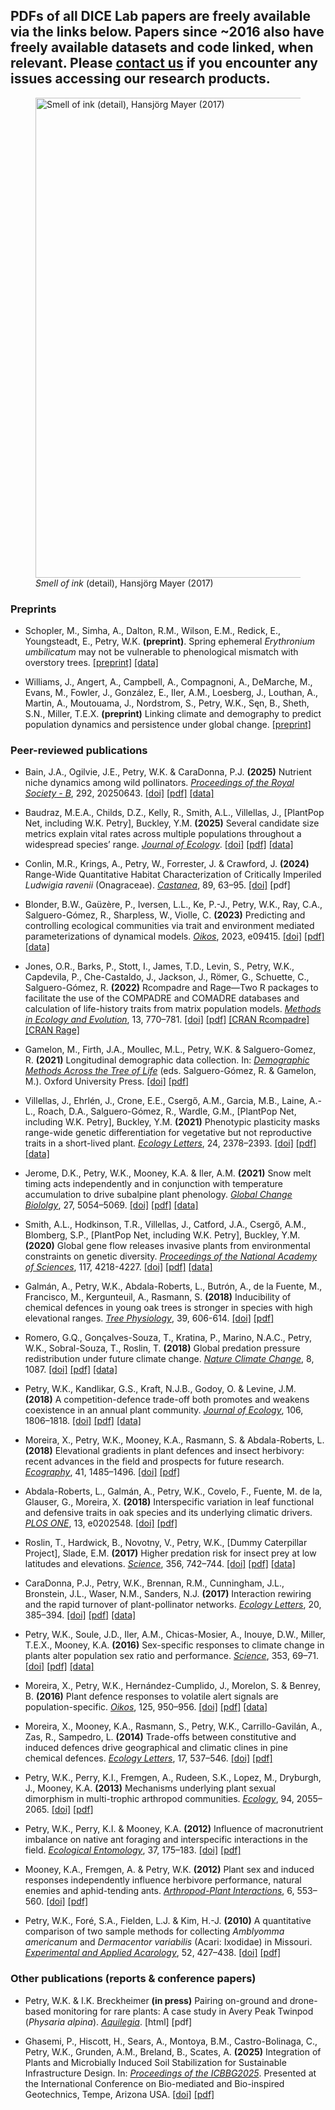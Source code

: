 ::: {.callout-note appearance="simple"}
## PDFs of all DICE Lab papers are freely available via the links below. Papers since \~2016 also have freely available datasets and code linked, when relevant. Please [contact us](people.qmd) if you encounter any issues accessing our research products.
:::

![*Smell of ink* (detail), Hansjörg Mayer (2017)](static/mayer-smell-of-ink.jpg){fig-align="center" width="8in"}

### Preprints

-   Schopler, M., Simha, A., Dalton, R.M., Wilson, E.M., Redick, E., Youngsteadt, E., Petry, W.K. **(preprint)**. Spring ephemeral *Erythronium umbilicatum* may not be vulnerable to phenological mismatch with overstory trees. [\[preprint\]](https://www.biorxiv.org/content/10.1101/2025.05.14.652260v1) [\[data\]](https://doi.org/10.5061/dryad.0k6djhbc9)

-   Williams, J., Angert, A., Campbell, A., Compagnoni, A., DeMarche, M., Evans, M., Fowler, J., González, E., Iler, A.M., Loesberg, J., Louthan, A., Martin, A., Moutouama, J., Nordstrom, S., Petry, W.K., Sęn, B., Sheth, S.N., Miller, T.E.X. **(preprint)** Linking climate and demography to predict population dynamics and persistence under global change. [\[preprint\]](https://www.authorea.com/doi/full/10.22541/au.175270366.69122163)

### Peer-reviewed publications

-   Bain, J.A., Ogilvie, J.E., Petry, W.K. & CaraDonna, P.J. **(2025)** Nutrient niche dynamics among wild pollinators. [*Proceedings of the Royal Society - B*]{.underline}, 292, 20250643. [\[doi\]](https://doi.org/10.1098/rspb.2025.0643) [\[pdf\]](publications/Bain et al. - 2025 - Nutrient niche dynamics among wild pollinators.pdf) [\[data\]](https://doi.org/10.17605/OSF.IO/JNBHZ)

-   Baudraz, M.E.A., Childs, D.Z., Kelly, R., Smith, A.L., Villellas, J., \[PlantPop Net, including W.K. Petry\], Buckley, Y.M. **(2025)** Several candidate size metrics explain vital rates across multiple populations throughout a widespread species’ range. [*Journal of Ecology*]{.underline}. [\[doi\]](http://doi.org/10.1111/1365-2745.70148) [\[pdf\]](publications/Baudraz et al. - Several candidate size metrics explain vital rates across multiple populations throughout a widespre.pdf) [\[data\]](https://datadryad.org/dataset/doi:10.5061/dryad.mw6m9067c)

-   Conlin, M.R., Krings, A., Petry, W., Forrester, J. & Crawford, J. **(2024)** Range-Wide Quantitative Habitat Characterization of Critically Imperiled *Ludwigia ravenii* (Onagraceae). [*Castanea*]{.underline}, 89, 63–95. [\[doi\]](https://doi.org/10.2179/0008-7475.89.1.63) \[pdf\]

-   Blonder, B.W., Gaüzère, P., Iversen, L.L., Ke, P.-J., Petry, W.K., Ray, C.A., Salguero-Gómez, R., Sharpless, W., Violle, C. **(2023)** Predicting and controlling ecological communities via trait and environment mediated parameterizations of dynamical models. [*Oikos*]{.underline}, 2023, e09415. [\[doi\]](https://doi.org/10.1111/oik.09415) [\[pdf\]](publications/Blonder et al. - 2023 - Predicting and controlling ecological communities via trait and environment mediated parameterizatio.pdf) [\[data\]](https://zenodo.org/record/7576397)

-   Jones, O.R., Barks, P., Stott, I., James, T.D., Levin, S., Petry, W.K., Capdevila, P., Che-Castaldo, J., Jackson, J., Römer, G., Schuette, C., Salguero-Gómez, R. **(2022)** Rcompadre and Rage—Two R packages to facilitate the use of the COMPADRE and COMADRE databases and calculation of life-history traits from matrix population models. [*Methods in Ecology and Evolution*]{.underline}, 13, 770–781. [\[doi\]](https://doi.org/10.1111/2041-210X.13792) [\[pdf\]](publications/Jones et al. - 2022 - Rcompadre and Rage—Two R packages to facilitate the use of the COMPADRE and COMADRE databases and ca.pdf) [\[CRAN Rcompadre\]](https://cran.r-project.org/package=Rcompadre) [\[CRAN Rage\]](https://cran.r-project.org/package=Rage)

-   Gamelon, M., Firth, J.A., Moullec, M.L., Petry, W.K. & Salguero-Gomez, R. **(2021)** Longitudinal demographic data collection. In: [*Demographic Methods Across the Tree of Life*]{.underline} (eds. Salguero-Gómez, R. & Gamelon, M.). Oxford University Press. [\[doi\]](https://academic.oup.com/book/41173) [\[pdf\]](publications/Gamelon et al. - 2021 - Longitudinal demographic data collection.pdf)

-   Villellas, J., Ehrlén, J., Crone, E.E., Csergő, A.M., Garcia, M.B., Laine, A.-L., Roach, D.A., Salguero-Gómez, R., Wardle, G.M., \[PlantPop Net, including W.K. Petry\], Buckley, Y.M. **(2021)** Phenotypic plasticity masks range-wide genetic differentiation for vegetative but not reproductive traits in a short-lived plant. [*Ecology Letters*]{.underline}, 24, 2378–2393. [\[doi\]](https://doi.org/10.1111/ele.13858) [\[pdf\]](publications/Villellas et al. - 2021 - Phenotypic plasticity masks range-wide genetic dif.pdf) [\[data\]](https://doi.org/10.6084/m9.figshare.15029115.v1)

-   Jerome, D.K., Petry, W.K., Mooney, K.A. & Iler, A.M. **(2021)** Snow melt timing acts independently and in conjunction with temperature accumulation to drive subalpine plant phenology. [*Global Change Biololgy*]{.underline}, 27, 5054–5069. [\[doi\]](https://doi.org/10.1111/gcb.15803) [\[pdf\]](publications/Jerome et al. - 2021 - Snow melt timing acts independently and in conjunc.pdf) [\[data\]](https://doi.org/10.6073/pasta/8831719d04c94504eed6b12318ed7312)

-   Smith, A.L., Hodkinson, T.R., Villellas, J., Catford, J.A., Csergő, A.M., Blomberg, S.P., \[PlantPop Net, including W.K. Petry\], Buckley, Y.M. **(2020)** Global gene flow releases invasive plants from environmental constraints on genetic diversity. [*Proceedings of the National Academy of Sciences*]{.underline}, 117, 4218-4227. [\[doi\]](https://doi.org/10.1073/pnas.1915848117) [\[pdf\]](publications/Smith et al. - 2020 - Global gene flow releases invasive plants from env.pdf) [\[data\]](https://zenodo.org/record/3626288)

-   Galmán, A., Petry, W.K., Abdala-Roberts, L., Butrón, A., de la Fuente, M., Francisco, M., Kergunteuil, A., Rasmann, S. **(2018)** Inducibility of chemical defences in young oak trees is stronger in species with high elevational ranges. [*Tree Physiology*]{.underline}, 39, 606-614. [\[doi\]](https://doi.org/10.1093/treephys/tpy139) [\[pdf\]](publications/Galmán et al. - 2018 - Inducibility of chemical defences in young oak tre.pdf)

-   Romero, G.Q., Gonçalves-Souza, T., Kratina, P., Marino, N.A.C., Petry, W.K., Sobral-Souza, T., Roslin, T. **(2018)** Global predation pressure redistribution under future climate change. [*Nature Climate Change*]{.underline}, 8, 1087. [\[doi\]](https://doi.org/10.1038/s41558-018-0347-y) [\[pdf\]](publications/Romero et al. - 2018 - Global predation pressure redistribution under fut.pdf) [\[data\]](https://doi.org/10.5061/dryad.j432q)

-   Petry, W.K., Kandlikar, G.S., Kraft, N.J.B., Godoy, O. & Levine, J.M. **(2018)** A competition-defence trade-off both promotes and weakens coexistence in an annual plant community. [*Journal of Ecology*]{.underline}, 106, 1806–1818. [\[doi\]](https://doi.org/10.1111/1365-2745.13028) [\[pdf\]](publications/Petry et al. - 2018 - A competition–defence trade-off both promotes and .pdf) [\[data\]](https://doi.org/10.5281/zenodo.1256658)

-   Moreira, X., Petry, W.K., Mooney, K.A., Rasmann, S. & Abdala-Roberts, L. **(2018)** Elevational gradients in plant defences and insect herbivory: recent advances in the field and prospects for future research. [*Ecography*]{.underline}, 41, 1485–1496. [\[doi\]](https://doi.org/10.1111/ecog.03184) [\[pdf\]](publications/Moreira et al. - 2018 - Elevational gradients in plant defences and insect.pdf)

-   Abdala-Roberts, L., Galmán, A., Petry, W.K., Covelo, F., Fuente, M. de la, Glauser, G., Moreira, X. **(2018)** Interspecific variation in leaf functional and defensive traits in oak species and its underlying climatic drivers. [*PLOS ONE*]{.underline}, 13, e0202548. [\[doi\]](https://doi.org/10.1371/journal.pone.0202548) [\[pdf\]](publications/Abdala-Roberts et al. - 2018 - Interspecific variation in leaf functional and def.pdf)

-   Roslin, T., Hardwick, B., Novotny, V., Petry, W.K., \[Dummy Caterpillar Project\], Slade, E.M. **(2017)** Higher predation risk for insect prey at low latitudes and elevations. [*Science*]{.underline}, 356, 742–744. [\[doi\]](https://doi.org/10.1126/science.aaj1631) [\[pdf\]](publications/Roslin et al. - 2017 - Higher predation risk for insect prey at low latit.pdf) [\[data\]](https://doi.org/10.5061/dryad.j432q)

-   CaraDonna, P.J., Petry, W.K., Brennan, R.M., Cunningham, J.L., Bronstein, J.L., Waser, N.M., Sanders, N.J. **(2017)** Interaction rewiring and the rapid turnover of plant-pollinator networks. [*Ecology Letters*]{.underline}, 20, 385–394. [\[doi\]](https://doi.org/10.1111/ele.12740) [\[pdf\]](publications/CaraDonna et al. - 2017 - Interaction rewiring and the rapid turnover of plant-pollinator networks.pdf) [\[data\]](https://doi.org/10.5061/dryad.s91p4)

-   Petry, W.K., Soule, J.D., Iler, A.M., Chicas-Mosier, A., Inouye, D.W., Miller, T.E.X., Mooney, K.A. **(2016)** Sex-specific responses to climate change in plants alter population sex ratio and performance. [*Science*]{.underline}, 353, 69–71. [\[doi\]](https://doi.org/10.1126/science.aaf2588) [\[pdf\]](publications/Petry et al. - 2016 - Sex-specific responses to climate change in plants.pdf) [\[data\]](https://doi.org/10.5061/dryad.1cf8p)

-   Moreira, X., Petry, W.K., Hernández-Cumplido, J., Morelon, S. & Benrey, B. **(2016)** Plant defence responses to volatile alert signals are population-specific. [*Oikos*]{.underline}, 125, 950–956. [\[doi\]](https://doi.org/10.1111/oik.02891) [\[pdf\]](publications/Moreira et al. - 2016 - Plant defence responses to volatile alert signals .pdf) [\[data\]](https://doi.org/10.5061/dryad.d6rb0)

-   Moreira, X., Mooney, K.A., Rasmann, S., Petry, W.K., Carrillo-Gavilán, A., Zas, R., Sampedro, L. **(2014)** Trade-offs between constitutive and induced defences drive geographical and climatic clines in pine chemical defences. [*Ecology Letters*]{.underline}, 17, 537–546. [\[doi\]](https://doi.org/10.1111/ele.12253) [\[pdf\]](publications/Moreira et al. - 2014 - Trade-offs between constitutive and induced defenc.pdf)

-   Petry, W.K., Perry, K.I., Fremgen, A., Rudeen, S.K., Lopez, M., Dryburgh, J., Mooney, K.A. **(2013)** Mechanisms underlying plant sexual dimorphism in multi-trophic arthropod communities. [*Ecology*]{.underline}, 94, 2055–2065. [\[doi\]](https://doi.org/10.1890/12-2170.1) [\[pdf\]](publications/Petry et al. - 2013 - Mechanisms underlying plant sexual dimorphism in m.pdf)

-   Petry, W.K., Perry, K.I. & Mooney, K.A. **(2012)** Influence of macronutrient imbalance on native ant foraging and interspecific interactions in the field. [*Ecological Entomology*]{.underline}, 37, 175–183. [\[doi\]](https://doi.org/10.1111/j.1365-2311.2012.01349.x) [\[pdf\]](publications/Petry et al. - 2012 - Influence of macronutrient imbalance on native ant.pdf)

-   Mooney, K.A., Fremgen, A. & Petry, W.K. **(2012)** Plant sex and induced responses independently influence herbivore performance, natural enemies and aphid-tending ants. [*Arthropod-Plant Interactions*]{.underline}, 6, 553–560. [\[doi\]](https://doi.org/10.1007/s11829-012-9204-5) [\[pdf\]](publications/Mooney et al. - 2012 - Plant sex and induced responses independently infl.pdf)

-   Petry, W.K., Foré, S.A., Fielden, L.J. & Kim, H.-J. **(2010)** A quantitative comparison of two sample methods for collecting *Amblyomma americanum* and *Dermacentor variabilis* (Acari: Ixodidae) in Missouri. [*Experimental and Applied Acarology*]{.underline}, 52, 427–438. [\[doi\]](https://doi.org/10.1007/s10493-010-9373-9) [\[pdf\]](publications/Petry et al. - 2010 - A quantitative comparison of two sample methods fo.pdf)

### Other publications (reports & conference papers)

-   Petry, W.K. & I.K. Breckheimer **(in press)** Pairing on-ground and drone-based monitoring for rare plants: A case study in Avery Peak Twinpod (*Physaria alpina*). [*Aquilegia*]{.underline}. \[html\] \[pdf\]

-   Ghasemi, P., Hiscott, H., Sears, A., Montoya, B.M., Castro-Bolinaga, C., Petry, W.K., Grunden, A.M., Breland, B., Scates, A. **(2025)** Integration of Plants and Microbially Induced Soil Stabilization for Sustainable Infrastructure Design. In: [*Proceedings of the ICBBG2025*]{.underline}. Presented at the International Conference on Bio-mediated and Bio-inspired Geotechnics, Tempe, Arizona USA. [\[doi\]](https://doi.org/10.53243/ICBBG2025-40) [\[pdf\]](publications/Ghasemi et al. - 2025 - Integration of Plants and Microbially Induced Soil Stabilization for Sustainable Infrastructure Desi.pdf)
